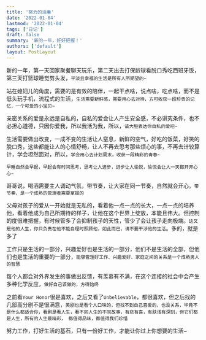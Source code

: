 ```yaml
---
title: '努力的活着'
date: '2022-01-04'
lastmod: '2022-01-04'
tags: ['日记']
draft: false
summary: '新的一年，好好把握！'
authors: ['default']
layout: PostLayout
---
```


新的一年，第一天回家聚餐聊天玩乐，第二天出去打保龄球看脱口秀吃西班牙饭，第三天打篮球睡觉剪头发，`平淡且幸福的生活是所有人所期望的~`

站在媳妇儿的角度，需要的是有效的陪伴，一起干点啥，说点啥，吃点啥，而不是低头玩手机，流程式的生活，`生活需要新鲜感，需要用心去对待，方可收获一段珍贵的记忆，一个可爱的小宝贝~`

亲密关系的爱是永远是自私的，自私的爱会让人产生安全感，不必讲究条件，也不必担心道德，只因你爱我，所以我活为我，所以，`请大胆表达你自私的爱吧~`

生活需要做出改变，一成不变的生活让人窒息，新鲜的空气，好吃的饭菜，好笑的脱口秀，这些都能让人的心情舒畅，让人不再去思考那些烦心的事，不再去计较算计，学会坦然面对，所以，`学会用心去计划周末，收获一段精彩的青春~`

`早睡自然会早起，早起会有时间思考，思考让人进步，进步让人愉悦，愉悦会让人一天都开开心心~`

哥哥说，喝酒需要主人调动气氛，带节奏，让大家在同一节奏，自然就会开心。`带节奏，是一个成熟的管理者需要掌握的`

父母对孩子的爱从一开始就是无私的，看着他一点一点的长大，一点一点的培养他，看着他成为自己所期待的样子，让他在这个世界上绽放，本能且伟大。但控制的度很难把握，有时候管多了会抑制孩子的天性，管少了会让孩子走向极端。`这又是他的人生，你只负责在他不能自理时照顾他，如此而已，请不要干涉他的生活`。多的，就是多了

工作只是生活的一部分，兴趣爱好也是生活的一部分，他们不是生活的全部，但他们也是生活的重要的一部分，`能够管理好工作、兴趣爱好、家庭之间的关系是一个成熟男人的智慧`

每个人都会对外界发生的事做出反馈，有羡慕有不满，在这个连接的社会中会产生多种化学反应，`做好自己该做的，方得始终`

之前看`Your Honor`很是喜欢，之后又看了`Unbelievable`，都很喜欢，但之后找的几部高分剧不是很满意，`美剧也是看个人口味的，但找不到自己喜爱的，也没关系，毕竟不是什么都适合你，看剧是看人生，看不同人生的不同故事，有悲有喜，有肤浅有深刻，但它们都是人生，所有的人生最精彩，
都值得品味，都值得我们珍惜`

努力工作，打好生活的基石，只有一份好工作，才能让你过上你想要的生活~

